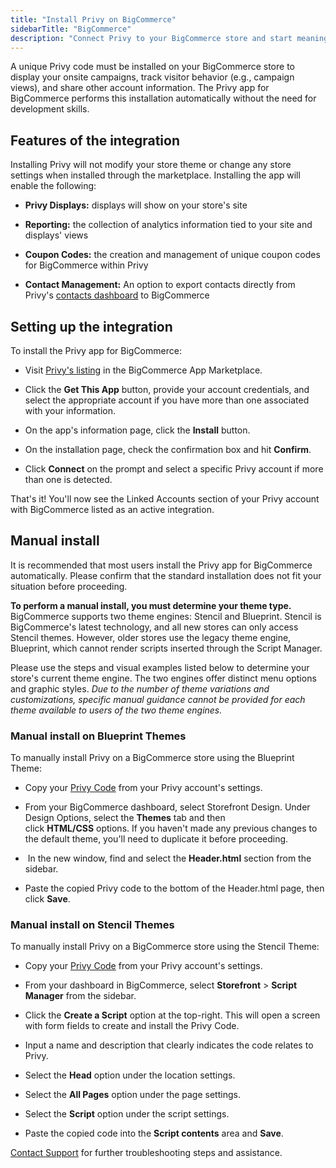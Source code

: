 ```yaml
---
title: "Install Privy on BigCommerce"
sidebarTitle: "BigCommerce"
description: "Connect Privy to your BigCommerce store and start meaningfully engaging with customers."
---
```


A unique Privy code must be installed on your BigCommerce store to display your onsite campaigns, track visitor behavior (e.g., campaign views), and share other account information. The Privy app for BigCommerce performs this installation automatically without the need for development skills.

## Features of the integration

Installing Privy will not modify your store theme or change any store settings when installed through the marketplace. Installing the app will enable the following: 

* **Privy Displays:** displays will show on your store's site

* **Reporting:** the collection of analytics information tied to your site and displays' views

* **Coupon Codes:** the creation and management of unique coupon codes for BigCommerce within Privy

* **Contact Management:** An option to export contacts directly from Privy's [contacts dashboard](https://dashboard.privy.com/contacts) to BigCommerce

## Setting up the integration

To install the Privy app for BigCommerce:

* Visit [Privy's listing](https://www.bigcommerce.com/apps/privy/?search=shop) in the BigCommerce App Marketplace.

* Click the **Get This App** button, provide your account credentials, and select the appropriate account if you have more than one associated with your information. 

* On the app's information page, click the **Install** button. 

* On the installation page, check the confirmation box and hit **Confirm**.

* Click **Connect** on the prompt and select a specific Privy account if more than one is detected. 

That's it! You'll now see the Linked Accounts section of your Privy account with BigCommerce listed as an active integration. 

## Manual install

<Note>
  It is recommended that most users install the Privy app for BigCommerce automatically. Please confirm that the standard installation does not fit your situation before proceeding.
</Note>

**To perform a manual install, you must determine your theme type.** BigCommerce supports two theme engines: Stencil and Blueprint. Stencil is BigCommerce's latest technology, and all new stores can only access Stencil themes. However, older stores use the legacy theme engine, Blueprint, which cannot render scripts inserted through the Script Manager.

Please use the steps and visual examples listed below to determine your store's current theme engine. The two engines offer distinct menu options and graphic styles. *Due to the number of theme variations and customizations, specific manual guidance cannot be provided for each theme available to users of the two theme engines.*

### Manual install on Blueprint Themes

To manually install Privy on a BigCommerce store using the Blueprint Theme:

* Copy your [Privy Code](https://dashboard.privy.com/settings/widget) from your Privy account's settings. 

* From your BigCommerce dashboard, select Storefront Design. Under Design Options, select the **Themes** tab and then click **HTML/CSS** options. If you haven't made any previous changes to the default theme, you'll need to duplicate it before proceeding.

*  In the new window, find and select the **Header.html** section from the sidebar.

* Paste the copied Privy code to the bottom of the Header.html page, then click **Save**. 

### Manual install on Stencil Themes

To manually install Privy on a BigCommerce store using the Stencil Theme:

* Copy your [Privy Code](https://dashboard.privy.com/settings/widget) from your Privy account's settings. 

* From your dashboard in BigCommerce, select **Storefront** > **Script Manager** from the sidebar.

* Click the **Create a Script** option at the top-right. This will open a screen with form fields to create and install the Privy Code. 

* Input a name and description that clearly indicates the code relates to Privy. 

* Select the **Head** option under the location settings. 

* Select the **All Pages** option under the page settings. 

* Select the **Script** option under the script settings. 

* Paste the copied code into the **Script contents** area and **Save**.



[Contact Support](mailto:support@privy.com) for further troubleshooting steps and assistance.